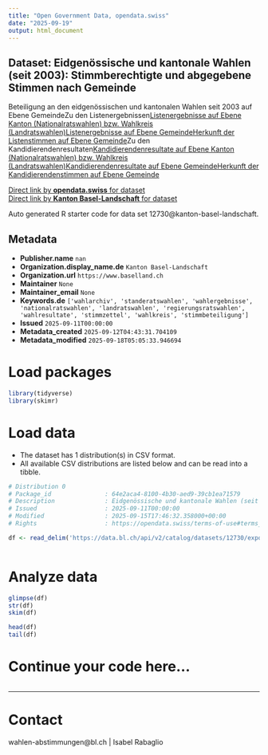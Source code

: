 ```yaml
---
title: "Open Government Data, opendata.swiss"
date: "2025-09-19"
output: html_document
---
```


## Dataset: Eidgenössische und kantonale Wahlen (seit 2003): Stimmberechtigte und abgegebene Stimmen nach Gemeinde

Beteiligung an den eidgenössischen und kantonalen Wahlen seit 2003 auf Ebene GemeindeZu den Listenergebnissen[Listenergebnisse auf Ebene Kanton (Nationalratswahlen) bzw. Wahlkreis (Landratswahlen)](https://data.bl.ch/explore/dataset/12740)[Listenergebnisse auf Ebene Gemeinde](https://data.bl.ch/explore/dataset/12750)[Herkunft der Listenstimmen auf Ebene Gemeinde](https://data.bl.ch/explore/dataset/12760)Zu den Kandidierendenresultaten[Kandidierendenresultate auf Ebene Kanton (Nationalratswahlen) bzw. Wahlkreis (Landratswahlen)](https://data.bl.ch/explore/dataset/12770)[Kandidierendenresultate auf Ebene Gemeinde](https://data.bl.ch/explore/dataset/12780)[Herkunft der Kandidierendenstimmen auf Ebene Gemeinde](https://data.bl.ch/explore/dataset/12790)

[Direct link by **opendata.swiss** for dataset](https://opendata.swiss/de/dataset/eidgenossische-und-kantonale-wahlen-seit-2003-stimmberechtigte-und-abgegebene-stimmen-nach-geme)<br>
[Direct link by **Kanton Basel-Landschaft** for dataset](https://data.bl.ch/explore/dataset/12730/)

Auto generated R starter code for data set 12730@kanton-basel-landschaft.

## Metadata

- **Publisher.name** `nan`
- **Organization.display_name.de** `Kanton Basel-Landschaft`
- **Organization.url** `https://www.baselland.ch`
- **Maintainer** `None`
- **Maintainer_email** `None`
- **Keywords.de** `['wahlarchiv', 'standeratswahlen', 'wahlergebnisse', 'nationalratswahlen', 'landratswahlen', 'regierungsratswahlen', 'wahlresultate', 'stimmzettel', 'wahlkreis', 'stimmbeteiligung']`
- **Issued** `2025-09-11T00:00:00`
- **Metadata_created** `2025-09-12T04:43:31.704109`
- **Metadata_modified** `2025-09-18T05:05:33.946694`


# Load packages

```r

library(tidyverse)
library(skimr)

```

# Load data

-   The dataset has 1 distribution(s) in CSV format.
-   All available CSV distributions are listed below and can be read into a tibble.

```r

# Distribution 0
# Package_id               : 64e2aca4-8100-4b30-aed9-39cb1ea71579
# Description              : Eidgenössische und kantonale Wahlen (seit 2003): Stimmberechtigte und abgegebene Stimmen nach Gemeinde (csv)
# Issued                   : 2025-09-11T00:00:00
# Modified                 : 2025-09-15T17:46:32.358000+00:00
# Rights                   : https://opendata.swiss/terms-of-use#terms_by

df <- read_delim('https://data.bl.ch/api/v2/catalog/datasets/12730/exports/csv?use_labels=true')



```

# Analyze data

```r

glimpse(df)
str(df)
skim(df)

head(df)
tail(df)

```

# Continue your code here...

```r

```

------------------------------------------------------------------------

# Contact

wahlen-abstimmungen@bl.ch | Isabel Rabaglio
